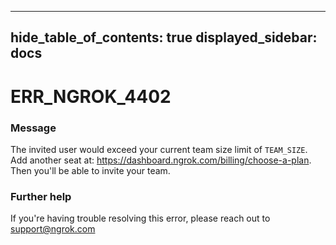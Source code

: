 

---
hide_table_of_contents: true
displayed_sidebar: docs
---


# ERR_NGROK_4402

### Message
The invited user would exceed your current team size limit of `TEAM_SIZE`. Add another seat at: https://dashboard.ngrok.com/billing/choose-a-plan. Then you'll be able to invite your team.

<ErrorDetails />



### Further help
If you're having trouble resolving this error, please reach out to [support@ngrok.com](mailto:support@ngrok.com?subject=Help%20with%20ERR_NGROK_4402)

